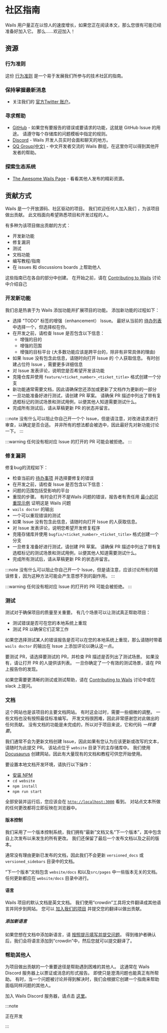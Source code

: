 # 社区指南

Wails 用户量正在以惊人的速度增长，如果您正在阅读本文，那么您很有可能已经准备好加入它。 那么……欢迎加入！

## 资源

### 行为准则

这份 [行为准则](./coc) 是一个易于发展我们所参与的技术社区的指南。

### 保持掌握最新消息

- 关注我们的 [官方Twitter 账户](https://twitter.com/wailsapp)。

### 寻求帮助

- [GitHub](https://github.com/wailsapp/wails) - 如果您有要报告的错误或要请求的功能，这就是 GitHub Issue 的用途。 请遵守每个存储库的问题模板中指定的规则。
- [Discord](https://discord.gg/JDdSxwjhGf) - Wails 开发人员实时会面和聊天的地方。
- [QQ Group(中文)](https://qm.qq.com/cgi-bin/qm/qr?k=PmIURne5hFGNd7QWzW5qd6FV-INEjNJv&jump_from=webapi) - 中文开发者交流的 Wails 群组，在这里你可以得到其他开发者的帮助。

### 探索生态系统

- [The Awesome Wails Page](https://github.com/wailsapp/awesome-wails) - 看看其他人发布的精彩资源。

## 贡献方式

Wails 是一个开放源码、社区驱动的项目。 我们欢迎任何人加入我们 ，为该项目做出贡献。 此文档面向希望熟悉项目和开发过程的人。

有多种为该项目做出贡献的方式：

- 开发新功能
- 修复漏洞
- 测试
- 文档功能
- 编写教程/指南
- 在 issues 和 discussions boards 上帮助他人

这些指南已在各自的部分中创建。 在开始之前，请在 [Contributing to Wails](https://github.com/milselarch/wails/discussions/1520) 讨论中介绍自己

### 开发新功能

我们总是热衷于为 Wails 添加功能并扩展项目的功能。 添加新功能的过程如下：

- 选择 "TODO" 标签的增强（enhancement） Issue。 最好从当前的 [待办列表](https://github.com/orgs/wailsapp/projects/1/views/1) 中选择一个，但选择权在你。
- 在开发之前，请检查 Issue 是否包含以下信息：
  - 增强的目的
  - 增强的范围
  - 增强的目标平台 (大多数功能应该是跨平台的，除非有非常具体的理由)
- 如果 Issue 没有包含此信息，请随时向打开 Issue 的 个人获取信息。 有时创建占位符 Issue ，需要更多详细信息
- 对 Issue 发表评论，说明您是否希望开发该功能
- 克隆仓库并使用 `feature/<ticket_number>_<ticket_title>` 格式创建一个分支
- 新功能通常需要文档，因此请确保您还添加或更新了文档作为更新的一部分
- 一旦功能准备好进行测试，请创建 PR 草案。 请确保 PR 描述中列出了带有复选框标记的测试场景和测试用例，以便其他人知道需要测试什么。
- 完成所有测试后，请从草稿更新 PR 的状态并留言。

:::note
没有什么可以阻止你自己开一个个 Issue，但是请注意，对改进请求进行审查，以确定是否合适。 并非所有的想法都会被选中，因此最好先对新功能讨论一下。
:::

:::warning
任何没有相对应 Issue 的打开的 PR 可能会被拒绝。
:::

### 修复漏洞

修复bug的流程如下：

- 检查当前的 [待办事项](https://github.com/orgs/wailsapp/projects/1/views/1) 并选择要修复的错误
- 在开发之前，请检查 Issue 是否包含以下信息：
- 问题的范围包括受影响的平台
- 重现的步骤。 有时会打开不是Wails 问题的错误，报告者有责任用 [最小的可重现示例](https://stackoverflow.com/help/minimal-reproducible-example) 证明这是 Wails 问题
- `wails doctor` 的输出
- 一个可以重现错误的测试
- 如果 Issue 没有包含此信息，请随时向打开 Issue 的人获取信息。
- 对 Issue 发表评论，说明您希望开发修复程序
- 克隆存储库并使用 `bugfix/<ticket_number>_<ticket_title>` 格式创建一个分支
- 一旦修复准备好进行测试，请创建 PR 草案。 请确保 PR 描述中列出了带有复选框标记的测试场景和测试用例，以便其他人知道需要测试什么。
- 完成所有测试后，请从草稿更新 PR 的状态并留言。

:::note
没有什么可以阻止你自己开一个 Issue，但是请注意，应该讨论所有的错误修复，因为这种方法可能会产生意想不到的副作用。
:::

:::warning
任何没有相对应 Issue 的打开的 PR 可能会被拒绝。
:::

### 测试

测试对于确保项目的质量至关重要。 有几个场景可以让测试真正帮助项目：

- 测试错误是否可在您的本地系统上重现
- 测试 PR 以确保它们正常工作

如果您选择测试某人的错误报告是否可以在您的本地系统上重现，那么请随时带着 `wails doctor` 的输出在 Issue 上添加评论以确认这一点。

要测试 PR，请选择要测试的 PR，并检查 PR 描述是否列出了测试场景。 如果没有，请让打开 PR 的人提供该列表。 一旦你确定了一个有效的测试场景，请在 PR 上报告你的发现。

如果您需要更清晰的测试或测试帮助，请在 [Contributing to Wails](https://github.com/milselarch/wails/discussions/1520) 讨论中或在 slack 上提问。

### 文档

这个网站也是该项目的主要文档网站。 有时这会过时，需要一些细微的调整。 一些文档也没有按照最佳标准编写。 开发文档很困难，因此非常感谢您对此做出的任何贡献。 没有文档的功能是未完成的，所以对于项目来说，它和代码 _一样重要_。

我们通常不会为更新文档创建 Issue，因此如果有您认为应该更新或改写的文本，请随时为此提交 PR。 该站点位于 `website` 目录下的主存储库中。 我们使用 [Docusaurus](https://docusaurus.io/) 创建网站，因此有大量现有的文档和教程可供您开始使用。

要设置本地文档开发环境，请执行以下操作：

- [安装 NPM](https://docs.npmjs.com/cli/v8/configuring-npm/install)
- `cd website`
- `npm install`
- `npm run start`

全部安装并运行后，您应该会在 [`http://localhost:3000`](http://localhost:3000) 看到。 对站点文本所做的任何更改都将立即反映在浏览器中。

#### 版本控制

我们采用了一个版本控制系统，我们拥有“最新”文档又名“下一个版本”，其中包含自上次发布以来发生的所有更改。 我们还保留了最后一个发布文档以及之前的版本。

通常没有理由更新已发布的文档，因此我们不会更新 `versioned_docs` 或 `versioned_sidebars` 目录中的文档。

“下一个版本”文档包含 `website/docs` 和以及`src/pages` 中一些版本无关的文档。 任何更新都应在 `website/docs` 目录中进行。

#### 语言

Wails 项目的默认文档是英文文档。 我们使用“crowdin”工具将文件翻译成其他语言并同步到网站。 您可以 [加入我们的项目](https://crowdin.com/project/wails) 并提交您的翻译以做出贡献。

##### 添加新语言

如果您想在文档中添加新语言，请 [按照提示填写并提交问题](https://github.com/milselarch/wails/issues/new?assignees=&labels=documentation&template=documentation.yml)。 得到维护者确认后，我们会将语言添加到“crowdin”中，然后您就可以提交翻译了。

### 帮助其他人

为项目做出贡献的一个重要途径是帮助遇到困难的其他人。 这通常在 Wails Discord 服务器上以票证或消息的形式报告。 即使只是澄清问题也能真正有所帮助。 有时，当一个问题被讨论并得到解决时，我们会根据它创建一个指南来帮助面临同样问题的其他人。

加入 Wails Discord 服务器，请点击 [这里](https://discord.gg/JDdSxwjhGf)。

:::note

正在开发

:::

